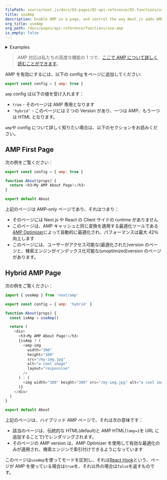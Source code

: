 ```yaml
---
filePath: source/next.js/docs/03-pages/02-api-reference/02-functions/use-amp.mdx
title: useAmp
description: Enable AMP in a page, and control the way Next.js adds AMP to the page with the AMP config.
org_title: useAmp
org_path: /docs/pages/api-reference/functions/use-amp
is_empty: false
---
```


<details>
  <summary>Examples</summary>

- [AMP](https://github.com/vercel/next.js/tree/canary/examples/amp)

</details>

> AMP 対応は私たちの高度な機能の 1 つで、[ここで AMP について詳しく読むことができます](/ja/javascript/next.js/v14/03-pages/01-building-your-application/06-configuring/07-amp)。

AMP を有効にするには、以下の config をページに追加してください:

```jsx:pages/index.js
export const config = { amp: true }
```

`amp` config は以下の値を受け入れます：

- `true` - そのページは AMP 専用となります
- `'hybrid'` - このページには 2 つの Version があり、一つは AMP、もう一つは HTML となります。

`amp`や config について詳しく知りたい場合は、以下のセクションをお読みください。

## AMP First Page

次の例をご覧ください：

```jsx:pages/about.js
export const config = { amp: true }

function About(props) {
  return <h3>My AMP About Page!</h3>
}

export default About
```

上記のページは AMP-only ページであり、それはつまり：

- そのページには Next.js や React の Client サイドの runtime がありません
- このページは、AMP キャッシュと同じ変換を適用する最適化ツールである[AMP Optimizer](https://github.com/ampproject/amp-toolbox/tree/master/packages/optimizer)によって自動的に最適化され、パフォーマンスは最大 42％向上します
- このページには、ユーザーがアクセス可能な(最適化された)version のページと、検索エンジンがインデックス化可能な(unoptimized)version のページがあります。

## Hybrid AMP Page

次の例をご覧ください：

```jsx:pages/about.js
import { useAmp } from 'next/amp'

export const config = { amp: 'hybrid' }

function About(props) {
  const isAmp = useAmp()

  return (
    <div>
      <h3>My AMP About Page!</h3>
      {isAmp ? (
        <amp-img
          width="300"
          height="300"
          src="/my-img.jpg"
          alt="a cool image"
          layout="responsive"
        />
      ) : (
        <img width="300" height="300" src="/my-img.jpg" alt="a cool image" />
      )}
    </div>
  )
}

export default About
```

上記のページは、ハイブリッド AMP ページで、それは次の意味です：

- 該当のページは、伝統的な HTML(default)と AMP HTML(`?amp=1`を URL に追加することで)でレンダリングされます。
- そのページの AMP version は、AMP Optimizer を使用して有効な最適化のみが適用され、検索エンジンで索引付けできるようになっています

このページは`useAmp`を使ってモードを区別し、それは[React Hook](https://react.dev/reference/react)という、ページが AMP を使っている場合は`true`を、それ以外の場合は`false`を返すものです。
